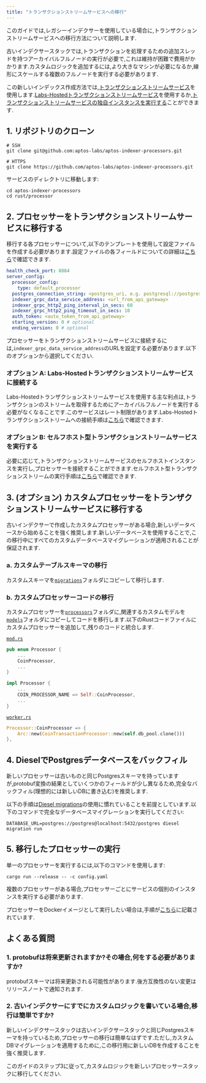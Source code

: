 ```yaml
---
title: "トランザクションストリームサービスへの移行"
---
```






このガイドでは,レガシーインデクサーを使用している場合に,トランザクションストリームサービスへの移行方法について説明します.

古いインデクサースタックでは,トランザクションを処理するための追加スレッドを持つアーカイバルフルノードの実行が必要で,これは維持が困難で費用がかかります.カスタムロジックを追加するには,より大きなマシンが必要になるか,線形にスケールする複数のフルノードを実行する必要があります.

この新しいインデックス作成方法では,[トランザクションストリームサービス](/ja/build/indexer/txn-stream)を使用します.[Labs-Hostedトランザクションストリームサービス](/ja/build/indexer/aptos-hosted)を使用するか,[トランザクションストリームサービスの独自インスタンスを実行する](/ja/build/indexer/self-hosted)ことができます.

## 1. リポジトリのクローン

```shellscript filename="Terminal"
# SSH
git clone git@github.com:aptos-labs/aptos-indexer-processors.git

# HTTPS
git clone https://github.com/aptos-labs/aptos-indexer-processors.git
```

サービスのディレクトリに移動します:

```shellscript filename="Terminal"
cd aptos-indexer-processors
cd rust/processor
```

## 2. プロセッサーをトランザクションストリームサービスに移行する

移行する各プロセッサーについて,以下のテンプレートを使用して設定ファイルを作成する必要があります.設定ファイルの各フィールドについての詳細は[こちら](/ja/build/indexer/self-hosted.mdx#configuration)で確認できます.

```yaml filename="config.yaml"
health_check_port: 8084
server_config:
  processor_config:
    type: default_processor
  postgres_connection_string: <postgres_uri, e.g. postgresql://postgres:@localhost:5432/indexer>
  indexer_grpc_data_service_address: <url_from_api_gateway>
  indexer_grpc_http2_ping_interval_in_secs: 60
  indexer_grpc_http2_ping_timeout_in_secs: 10
  auth_token: <auto_token_from_api_gateway>
  starting_version: 0 # optional
  ending_version: 0 # optional
```

プロセッサーをトランザクションストリームサービスに接続するには,`indexer_grpc_data_service_address`のURLを設定する必要があります.以下のオプションから選択してください.

### オプション A: Labs-Hostedトランザクションストリームサービスに接続する

Labs-Hostedトランザクションストリームサービスを使用する主な利点は,トランザクションのストリームを取得するためにアーカイバルフルノードを実行する必要がなくなることです.このサービスはレート制限があります.Labs-Hostedトランザクションストリームへの接続手順は[こちら](/ja/build/indexer/aptos-hosted)で確認できます.

### オプション B: セルフホスト型トランザクションストリームサービスを実行する

必要に応じて,トランザクションストリームサービスのセルフホストインスタンスを実行し,プロセッサーを接続することができます.セルフホスト型トランザクションストリームの実行手順は[こちら](/ja/build/indexer/self-hosted)で確認できます.

## 3. (オプション) カスタムプロセッサーをトランザクションストリームサービスに移行する

古いインデクサーで作成したカスタムプロセッサーがある場合,新しいデータベースから始めることを強く推奨します.新しいデータベースを使用することで,この移行中にすべてのカスタムデータベースマイグレーションが適用されることが保証されます.

### a. カスタムテーブルスキーマの移行

カスタムスキーマを[`migrations`](https://github.com/aptos-labs/aptos-indexer-processors/tree/main/rust/processor/src/db/postgres/migrations)フォルダにコピーして移行します.

### b. カスタムプロセッサーコードの移行

カスタムプロセッサーを[`processors`](https://github.com/aptos-labs/aptos-indexer-processors/tree/main/rust/processor)フォルダに,関連するカスタムモデルを[`models`](https://github.com/aptos-labs/aptos-indexer-processors/tree/main/rust/processor/src/db/common/models)フォルダにコピーしてコードを移行します.以下のRustコードファイルにカスタムプロセッサーを追加して,残りのコードと統合します.

[`mod.rs`](https://github.com/aptos-labs/aptos-indexer-processors/blob/main/rust/processor/src/processors/mod.rs)

```rust filename="mod.rs"
pub enum Processor {
    ...
    CoinProcessor,
    ...
}

impl Processor {
    ...
    COIN_PROCESSOR_NAME => Self::CoinProcessor,
    ...
}
```

[`worker.rs`](https://github.com/aptos-labs/aptos-indexer-processors/blob/main/rust/processor/src/worker.rs)

```rust filename="worker.rs"
Processor::CoinProcessor => {
    Arc::new(CoinTransactionProcessor::new(self.db_pool.clone()))
},
```

## 4. DieselでPostgresデータベースをバックフィル

新しいプロセッサーは古いものと同じPostgresスキーマを持っていますが,protobuf変換の結果としていくつかのフィールドが少し異なるため,完全なバックフィル(理想的には新しいDBに書き込む)を推奨します.

以下の手順は[Diesel migrations](https://docs.rs/diesel_migrations/latest/diesel_migrations/)の使用に慣れていることを前提としています.以下のコマンドで完全なデータベースマイグレーションを実行してください:

```shellscript filename="Terminal"
DATABASE_URL=postgres://postgres@localhost:5432/postgres diesel migration run
```

## 5. 移行したプロセッサーの実行

単一のプロセッサーを実行するには,以下のコマンドを使用します:

```shellscript filename="Terminal"
cargo run --release -- -c config.yaml
```

複数のプロセッサーがある場合,プロセッサーごとにサービスの個別のインスタンスを実行する必要があります.

プロセッサーをDockerイメージとして実行したい場合は,手順が[こちら](/ja/build/indexer/self-hosted.mdx#run-with-docker)に記載されています.

## よくある質問

### 1. protobufは将来更新されますか?その場合,何をする必要がありますか?

protobufスキーマは将来更新される可能性があります.後方互換性のない変更はリリースノートで通知されます.

### 2. 古いインデクサーにすでにカスタムロジックを書いている場合,移行は簡単ですか?

新しいインデクサースタックは古いインデクサースタックと同じPostgresスキーマを持っているため,プロセッサーの移行は簡単なはずです.ただし,カスタムDBマイグレーションを適用するために,この移行用に新しいDBを作成することを強く推奨します.

このガイドのステップ3に従って,カスタムロジックを新しいプロセッサースタックに移行してください.
